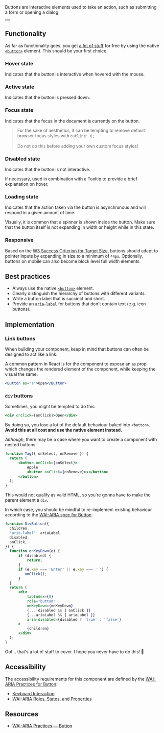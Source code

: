 
<article>

<Title>
  Button
</Title>

Buttons are interactive elements used to take an action, such as submitting a form or opening a dialog.

<div className="center">
    <Button />
</div>

</article>

<article>

## Functionality

As far as functionality goes, you get [a lot of stuff](https://www.w3.org/TR/wai-aria-practices/#keyboard-interaction-3) for free by using the native [`<button>`](https://developer.mozilla.org/en-US/docs/Web/HTML/Element/button) element. This should be your first choice.

### Hover state

Indicates that the button is interactive when hovered with the mouse.

### Active state

Indicates that the button is pressed down.

### Focus state

Indicates that the focus in the document is currently on the button.

> For the sake of aesthetics, it can be tempting to remove default browser focus styles with `outline: 0;` <br /><br />
> Do not do this before adding your own custom focus styles!

### Disabled state

Indicates that the button is not interactive.

If necessary, used in combination with a <MdxLink href="/play/tooltip">Tooltip</MdxLink> to provide a brief explanation on hover.

### Loading state

Indicates that the action taken via the button is asynchronous and will respond in a given amount of time.

Visually, it is common that a spinner is shown inside the button.
Make sure that the button itself is not expanding in width or height while in this state.

### Responsive

Based on the [W3 Success Criterion for Target Size](https://www.w3.org/TR/WCAG21/#target-size), buttons should adapt to pointer inputs by expanding in size to a minimum of `44px`.
Optionally, buttons on mobile can also become block level full width elements.

</article>

<article>

## Best practices

- Always use the native [`<button>`](https://developer.mozilla.org/en-US/docs/Web/HTML/Element/button) element.
- Clearly distinguish the hierarchy of buttons with different variants.
- Write a button label that is succinct and short.
- Provide an [`aria-label`](https://developer.mozilla.org/en-US/docs/Web/Accessibility/ARIA/ARIA_Techniques/Using_the_aria-label_attribute) for buttons that don't contain text (e.g. icon buttons).

</article>

<article>

## Implementation

### Link buttons

When building your component, keep in mind that buttons can often be designed to act like a link.

A common pattern in React is for the component to expose an `as` prop which changes the rendered element
of the component, while keeping the visual the same.

```jsx
<Button as="a">Open</Button>
```

### `div` buttons

Sometimes, you might be tempted to do this:

```jsx
<div onClick={onClick}>Open</div>
```

By doing so, you lose a lot of the default behaviour baked into `<button>`.
**Avoid this at all cost and use the native element instead.**

_Although_, there may be a case where you want to create a component with nested buttons:


```jsx
function Tag({ onSelect, onRemove }) {
  return (
      <button onClick={onSelect}>
          Apple
          <button onClick={onRemove}>x</button>
      </button>
  );
}
```

This would not qualify as valid HTML, so you're gonna have to make the parent element a `div`.

In which case, you should be mindful to re-implement existing behaviour according to the [WAI-ARIA spec for Button](https://www.w3.org/TR/wai-aria-practices/#button):

```jsx
function DivButton({
  children,
  'aria-label': ariaLabel,
  disabled,
  onClick,
}) {
  function onKeyDown(e) {
      if (disabled) {
          return;
      }
      if (e.key === 'Enter' || e.key === ' ') {
         onClick();
      }
  }
  return (
      <div
          tabIndex={0}
          role="button"
          onKeyDown={onKeyDown}
          {...!disabled && { onClick }}
          {...ariaLabel && { ariaLabel }}
          aria-disabled={disabled ? 'true' : 'false'}
      >
          {children}
      </div>
  );
}
```

Oof... that's a lot of stuff to cover. I hope you never have to do this! 😬


</article>

<article>

## Accessibility

The accessibility requirements for this component are defined by the [WAI-ARIA Practices for Button](https://www.w3.org/TR/wai-aria-practices/#button):

- [Keyboard Interaction](https://www.w3.org/TR/wai-aria-practices/#keyboard-interaction-3)
- [WAI-ARIA Roles, States, and Properties](https://www.w3.org/TR/wai-aria-practices/#wai-aria-roles-states-and-properties-3)

</article>

<article>

## Resources

- [WAI-ARIA Practices — Button](https://www.w3.org/TR/wai-aria-practices/#button)

</article>
